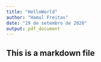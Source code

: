 ```yaml
---
title: "HelloWorld"
author: "Hamul Freitas"
date: "29 de setembro de 2020"
output: pdf_document
---
```


## This is a markdown file
